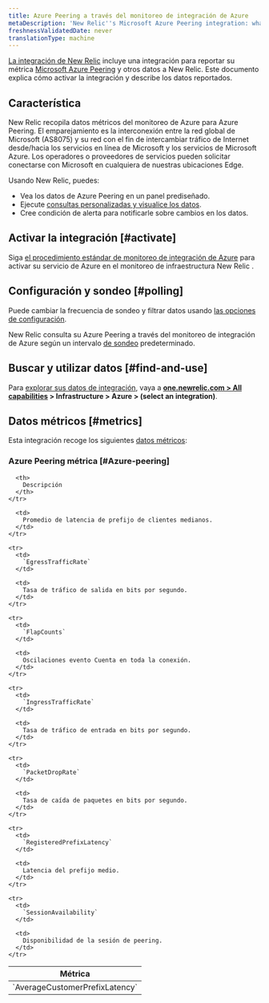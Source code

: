 ```yaml
---
title: Azure Peering a través del monitoreo de integración de Azure
metaDescription: 'New Relic''s Microsoft Azure Peering integration: what data it reports and how to enable it.'
freshnessValidatedDate: never
translationType: machine
---
```


[La integración de New Relic](/docs/infrastructure/integrations-getting-started/getting-started/introduction-infrastructure-integrations) incluye una integración para reportar su métrica [Microsoft Azure Peering](https://learn.microsoft.com/en-in/azure/internet-peering/) y otros datos a New Relic. Este documento explica cómo activar la integración y describe los datos reportados.

## Característica

New Relic recopila datos métricos del monitoreo de Azure para Azure Peering. El emparejamiento es la interconexión entre la red global de Microsoft (AS8075) y su red con el fin de intercambiar tráfico de Internet desde/hacia los servicios en línea de Microsoft y los servicios de Microsoft Azure. Los operadores o proveedores de servicios pueden solicitar conectarse con Microsoft en cualquiera de nuestras ubicaciones Edge.

Usando New Relic, puedes:

* Vea los datos de Azure Peering en un panel prediseñado.
* Ejecute [consultas personalizadas y visualice los datos](/docs/infrastructure/integrations-getting-started/getting-started/use-integration-data-new-relic-insights).
* Cree condición de alerta para notificarle sobre cambios en los datos.

## Activar la integración [#activate]

Siga [el procedimiento estándar de monitoreo de integración de Azure](/docs/infrastructure/microsoft-azure-integrations/azure-integrations-list/azure-monitor) para activar su servicio de Azure en el monitoreo de infraestructura New Relic .

## Configuración y sondeo [#polling]

Puede cambiar la frecuencia de sondeo y filtrar datos usando [las opciones de configuración](/docs/infrastructure/microsoft-azure-integrations/azure-integrations-list/azure-monitor/#settings).

New Relic consulta su Azure Peering a través del monitoreo de integración de Azure según un intervalo [de sondeo](/docs/infrastructure/microsoft-azure-integrations/azure-integrations-list/azure-monitor/#settings) predeterminado.

## Buscar y utilizar datos [#find-and-use]

Para [explorar sus datos de integración](/docs/infrastructure/integrations/find-use-infrastructure-integration-data), vaya a <DNT>**[one.newrelic.com > All capabilities](https://one.newrelic.com/all-capabilities) > Infrastructure > Azure > (select an integration)**</DNT>.

## Datos métricos [#metrics]

Esta integración recoge los siguientes [datos métricos](/docs/infrastructure/integrations-getting-started/getting-started/understand-integration-data-data-types#metric):

### Azure Peering métrica [#Azure-peering]

<table>
  <thead>
    <tr>
      <th style={{ width: "300px" }}>
        Métrica
      </th>

      <th>
        Descripción
      </th>
    </tr>
  </thead>

  <tbody>
    <tr>
      <td>
        `AverageCustomerPrefixLatency`
      </td>

      <td>
        Promedio de latencia de prefijo de clientes medianos.
      </td>
    </tr>

    <tr>
      <td>
        `EgressTrafficRate`
      </td>

      <td>
        Tasa de tráfico de salida en bits por segundo.
      </td>
    </tr>

    <tr>
      <td>
        `FlapCounts`
      </td>

      <td>
        Oscilaciones evento Cuenta en toda la conexión.
      </td>
    </tr>

    <tr>
      <td>
        `IngressTrafficRate`
      </td>

      <td>
        Tasa de tráfico de entrada en bits por segundo.
      </td>
    </tr>

    <tr>
      <td>
        `PacketDropRate`
      </td>

      <td>
        Tasa de caída de paquetes en bits por segundo.
      </td>
    </tr>

    <tr>
      <td>
        `RegisteredPrefixLatency`
      </td>

      <td>
        Latencia del prefijo medio.
      </td>
    </tr>

    <tr>
      <td>
        `SessionAvailability`
      </td>

      <td>
        Disponibilidad de la sesión de peering.
      </td>
    </tr>
  </tbody>
</table>
